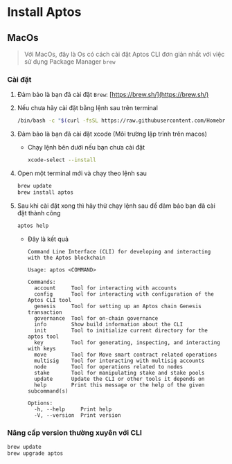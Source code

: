 # Install Aptos

## MacOs

> Với MacOs, đây là Os có cách cài đặt Aptos CLI đơn giản nhất với việc
> sử dụng Package Manager `brew`

### Cài đặt

1.  Đảm bảo là bạn đã cài đặt `Brew`:
    [https://brew.sh/](https://brew.sh/)

2.  Nếu chưa hãy cài đặt bằng lệnh sau trên terminal

    ``` bash
    /bin/bash -c "$(curl -fsSL https://raw.githubusercontent.com/Homebrew/install/HEAD/install.sh)"
    ```

3.  Đảm bảo là bạn đã cài đặt xcode (Môi trường lập trình trên macos)

    -   Chạy lệnh bên dưới nếu bạn chưa cài đặt

        ``` bash
        xcode-select --install
        ```

4.  Open một terminal mới và chạy theo lệnh sau

    ``` bash
    brew update
    brew install aptos
    ```

5.  Sau khi cài đặt xong thì hãy thử chạy lệnh sau để đảm bảo bạn đã cài
    đặt thành công

    ``` bash
    aptos help
    ```

    -   Đây là kết quả

        ``` example
        Command Line Interface (CLI) for developing and interacting with the Aptos blockchain

        Usage: aptos <COMMAND>

        Commands:
          account     Tool for interacting with accounts
          config      Tool for interacting with configuration of the Aptos CLI tool
          genesis     Tool for setting up an Aptos chain Genesis transaction
          governance  Tool for on-chain governance
          info        Show build information about the CLI
          init        Tool to initialize current directory for the aptos tool
          key         Tool for generating, inspecting, and interacting with keys
          move        Tool for Move smart contract related operations
          multisig    Tool for interacting with multisig accounts
          node        Tool for operations related to nodes
          stake       Tool for manipulating stake and stake pools
          update      Update the CLI or other tools it depends on
          help        Print this message or the help of the given subcommand(s)

        Options:
          -h, --help     Print help
          -V, --version  Print version
        ```

### Nâng cấp version thường xuyên với CLI

``` bash
brew update
brew upgrade aptos
```
